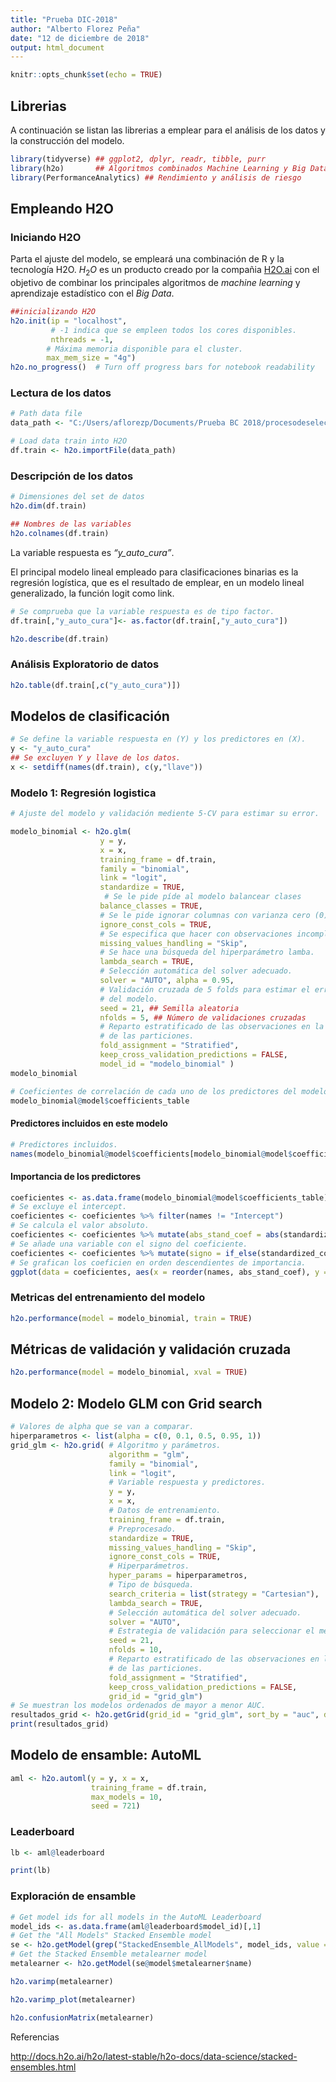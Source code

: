 ---
title: "Prueba DIC-2018"
author: "Alberto Florez Peña"
date: "12 de diciembre de 2018"
output: html_document
---

```{r setup, include=FALSE}
knitr::opts_chunk$set(echo = TRUE)
```

## Librerias

A continuación se listan las librerias a emplear para el análisis de los datos y la construcción del modelo.

```{r, message=FALSE}
library(tidyverse) ## ggplot2, dplyr, readr, tibble, purr
library(h2o)       ## Algoritmos combinados Machine Learning y Big Data.
library(PerformanceAnalytics) ## Rendimiento y análisis de riesgo
```

## Empleando H2O

### Iniciando H2O

Parta el ajuste del modelo, se empleará una combinación de R y la tecnología H2O. $H_{2}O$ es un producto creado por la compañia [H2O.ai](https://www.h2o.ai/) con el objetivo de combinar los principales algoritmos de *machine learning* y aprendizaje estadístico con el *Big Data*.

```{r, message=FALSE}
##inicializando H2O
h2o.init(ip = "localhost",  
         # -1 indica que se empleen todos los cores disponibles. 
         nthreads = -1, 
        # Máxima memoria disponible para el cluster.
        max_mem_size = "4g")
h2o.no_progress()  # Turn off progress bars for notebook readability
```


### Lectura de los datos

```{r}
# Path data file
data_path <- "C:/Users/aflorezp/Documents/Prueba BC 2018/procesodeseleccionanalistaiipruebaanaltica/Base_entrenamiento.csv"

# Load data train into H2O
df.train <- h2o.importFile(data_path)
```

### Descripción de los datos

```{r}
# Dimensiones del set de datos 
h2o.dim(df.train)
```



```{r}
## Nombres de las variables
h2o.colnames(df.train)
```


La variable respuesta es *"y_auto_cura"*.

El principal modelo lineal empleado para clasificaciones binarias es la regresión logística, que es el resultado de emplear, en un modelo lineal generalizado, la función logit como link.

```{r}
# Se comprueba que la variable respuesta es de tipo factor.
df.train[,"y_auto_cura"]<- as.factor(df.train[,"y_auto_cura"])
```


```{r}
h2o.describe(df.train)
```


### Análisis Exploratorio de datos

```{r}
h2o.table(df.train[,c("y_auto_cura")])
```

## Modelos de clasificación

```{r}
# Se define la variable respuesta en (Y) y los predictores en (X).
y <- "y_auto_cura"
## Se excluyen Y y llave de los datos.
x <- setdiff(names(df.train), c(y,"llave"))
```





### Modelo 1: Regresión logistica


```{r}
# Ajuste del modelo y validación mediente 5-CV para estimar su error. 

modelo_binomial <- h2o.glm(
                    y = y, 
                    x = x, 
                    training_frame = df.train,                         
                    family = "binomial", 
                    link = "logit", 
                    standardize = TRUE, 
                     # Se le pide píde al modelo balancear clases
                    balance_classes = TRUE,
                    # Se le pide ignorar columnas con varianza cero (0)
                    ignore_const_cols = TRUE, 
                    # Se especifica que hacer con observaciones incompletas
                    missing_values_handling = "Skip", 
                    # Se hace una búsqueda del hiperparámetro lamba. 
                    lambda_search = TRUE, 
                    # Selección automática del solver adecuado. 
                    solver = "AUTO", alpha = 0.95,
                    # Validación cruzada de 5 folds para estimar el error 
                    # del modelo. 
                    seed = 21, ## Semilla aleatoria
                    nfolds = 5, ## Número de validaciones cruzadas
                    # Reparto estratificado de las observaciones en la creación 
                    # de las particiones. 
                    fold_assignment = "Stratified",
                    keep_cross_validation_predictions = FALSE, 
                    model_id = "modelo_binomial" ) 
modelo_binomial
```


```{r}
# Coeficientes de correlación de cada uno de los predictores del modelo.
modelo_binomial@model$coefficients_table
```

#### Predictores incluidos en este modelo

```{r}
# Predictores incluidos.
names(modelo_binomial@model$coefficients[modelo_binomial@model$coefficients != 0])
```

#### Importancia de los predictores


```{r}
coeficientes <- as.data.frame(modelo_binomial@model$coefficients_table) 
# Se excluye el intercept. 
coeficientes <- coeficientes %>% filter(names != "Intercept") 
# Se calcula el valor absoluto. 
coeficientes <- coeficientes %>% mutate(abs_stand_coef = abs(standardized_coefficients)) 
# Se añade una variable con el signo del coeficiente. 
coeficientes <- coeficientes %>% mutate(signo = if_else(standardized_coefficients > 0, "Positivo", "Negativo")) 
# Se grafican los coeficien en orden descendientes de importancia.
ggplot(data = coeficientes, aes(x = reorder(names, abs_stand_coef), y = abs_stand_coef, fill = signo)) + geom_col() + coord_flip() + labs(title = "Importancia de los predictores en el modelo GLM", x = "Predictor", y = "Valor absoluto coeficiente estandarizado") + theme_bw() + theme(legend.position = "bottom")
```

### Metricas del entrenamiento del modelo

```{r}
h2o.performance(model = modelo_binomial, train = TRUE)
```

## Métricas de validación y validación cruzada

```{r}
h2o.performance(model = modelo_binomial, xval = TRUE)
```

## Modelo 2: Modelo GLM con Grid search


```{r}
# Valores de alpha que se van a comparar. 
hiperparametros <- list(alpha = c(0, 0.1, 0.5, 0.95, 1)) 
grid_glm <- h2o.grid( # Algoritmo y parámetros.
                      algorithm = "glm", 
                      family = "binomial", 
                      link = "logit", 
                      # Variable respuesta y predictores. 
                      y = y, 
                      x = x, 
                      # Datos de entrenamiento. 
                      training_frame = df.train, 
                      # Preprocesado. 
                      standardize = TRUE, 
                      missing_values_handling = "Skip",
                      ignore_const_cols = TRUE, 
                      # Hiperparámetros. 
                      hyper_params = hiperparametros, 
                      # Tipo de búsqueda. 
                      search_criteria = list(strategy = "Cartesian"), 
                      lambda_search = TRUE, 
                      # Selección automática del solver adecuado. 
                      solver = "AUTO", 
                      # Estrategia de validación para seleccionar el mejor modelo.
                      seed = 21, 
                      nfolds = 10, 
                      # Reparto estratificado de las observaciones en la creación 
                      # de las particiones. 
                      fold_assignment = "Stratified",
                      keep_cross_validation_predictions = FALSE,
                      grid_id = "grid_glm") 
# Se muestran los modelos ordenados de mayor a menor AUC. 
resultados_grid <- h2o.getGrid(grid_id = "grid_glm", sort_by = "auc", decreasing = TRUE)
print(resultados_grid)
```



## Modelo de ensamble: AutoML

```{r}
aml <- h2o.automl(y = y, x = x,
                  training_frame = df.train,
                  max_models = 10,
                  seed = 721)
```

### Leaderboard


```{r}
lb <- aml@leaderboard
```


```{r}
print(lb)
```

### Exploración de ensamble

```{r}
# Get model ids for all models in the AutoML Leaderboard
model_ids <- as.data.frame(aml@leaderboard$model_id)[,1]
# Get the "All Models" Stacked Ensemble model
se <- h2o.getModel(grep("StackedEnsemble_AllModels", model_ids, value = TRUE)[1])
# Get the Stacked Ensemble metalearner model
metalearner <- h2o.getModel(se@model$metalearner$name)
```

```{r}
h2o.varimp(metalearner)
```

```{r}
h2o.varimp_plot(metalearner)
```

```{r}
h2o.confusionMatrix(metalearner)
```


Referencias

<http://docs.h2o.ai/h2o/latest-stable/h2o-docs/data-science/stacked-ensembles.html>

